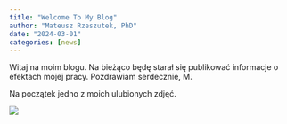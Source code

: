 ```yaml
---
title: "Welcome To My Blog"
author: "Mateusz Rzeszutek, PhD"
date: "2024-03-01"
categories: [news]
---
```


Witaj na moim blogu. Na bieżąco będę starał się publikować informacje o efektach mojej pracy. Pozdrawiam serdecznie, M.

Na początek jedno z moich ulubionych zdjęć.

![](motyl.jpg)
